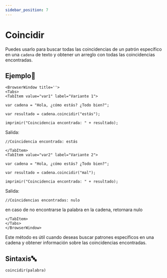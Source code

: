 ```yaml
---
sidebar_position: 7
---
```


# Coincidir

Puedes usarlo para buscar todas las coincidencias de un patrón específico en una `cadena` de texto y obtener un arreglo con todas las coincidencias encontradas.

## Ejemplo📝

```mdx-code-block
<BrowserWindow title=''>
<Tabs>
<TabItem value="var1" label="Variante 1">
```

```dummy
var cadena = "Hola, ¿cómo estás? ¿Todo bien?";

var resultado = cadena.coincidir("estás");

imprimir("Coincidencia encontrada: " + resultado);

```
Salida:

```dummy
//Coincidencia encontrada: estás
```

```mdx-code-block
</TabItem>
<TabItem value="var2" label="Variante 2">
```
```dummy
var cadena = "Hola, ¿cómo estás? ¿Todo bien?";

var resultado = cadena.coincidir("mal");

imprimir("Coincidencia encontrada: " + resultado);
```
Salida:
```dummy
//Coincidencias encontradas: nulo
```
en caso de no encontrarse la palabra en la cadena, retornara nulo
```mdx-code-block
</TabItem>
</Tabs>
</BrowserWindow>
```

Este método es útil cuando deseas buscar patrones específicos en una cadena y obtener información sobre las coincidencias encontradas.

## Sintaxis🔤

```dummy
coincidir(palabra)
```